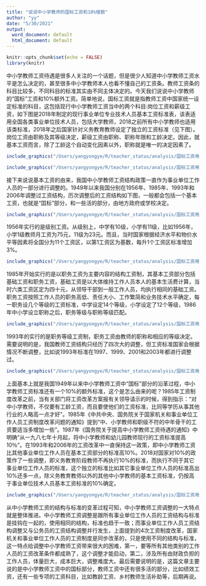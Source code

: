 ```yaml
---
title: "说说中小学教师的国标工资和10%增额"
author: "yy"
date: "5/30/2021"
output:
  word_document: default
  html_document: default
---
```


```r
knitr::opts_chunk$set(echo = FALSE)
library(knitr)
```


中小学教师工资待遇是很多人关注的一个话题，但是很少人知道中小学教师工资水平是怎么决定的，甚至很多中小学教师本人也看不懂自己的工资条。教师工资条的科目比较多，不同科目的标准其实由不同主体决定的。今天我们说说中小学教师的“国标”工资和10%额外工资。简单地说，国标工资就是指教师工资中国家统一设定标准的科目，这包括现行中小学教师工资当中的两个科目:岗位工资和薪级工资，如下图是2018年制定的现行事业单位专业技术人员基本工资标准表，该表适用全国各类事业单位技术人员，包括大学教师，2018之前所有中小学教师也适用该类标准，2018年之后国家针对义务教育教师设定了独立的工资标准（见下图）。岗位工资由职称及其等级决定，薪级工资由职称、职称年限和工龄决定。因此，就基本工资而言，除了工龄这个自动变化因素以外，职称就是唯一的决定因素了。

```r
include_graphics("/Users/yangyongye/R/teacher_status/analysis/国标工资用图/2018事业标准.png")
```

```r
include_graphics("/Users/yangyongye/R/teacher_status/analysis/国标工资用图/2018教师标准.png")
```

接下来说说基本工资的由来，我国中小学教师工资结构政策一直作为事业单位工作人员的一部分进行调整的。1949年以来我国分别在1956年、1985年、1993年和2006年调整过工资结构，历次调整后的工资结构如下图，一般都会包括一个基本工资，也就是“囯标”部分，和一些活的部分，由地方政府或学校决定。
```r
include_graphics("/Users/yangyongye/R/teacher_status/analysis/国标工资用图/工资结构图2.png")
```

1956年实行的是级别工资。从级别上，中学有10级，小学有11级，比如1956年，小学1级教师月工资为75元，11级为23元。而且，当时国家根据经济水平和物价水平等因素将全国分为11个工资区，以第1工资区为基数，每升1个工资区标准增加3%。

```r
include_graphics("/Users/yangyongye/R/teacher_status/analysis/国标工资用图/1956标准.png")

```

1985年开始实行的是以职务工资为主要内容的结构工资制，其基本工资部分包括基础工资和职务工资，基础工资是以大体维持工作人员本人的基本生活费计算，当时六类工资区定为四十元，从领导干部到一般工作人员，均执行相同的基础工资。职务工资按照工作人员的职务高低、责任大小、工作繁简和业务技术水平确定，每一职务设几个等级的工资标准，中学设定14个等级，小学设定了12个等级，1986年中小学设立职称之后，职务等级与职称等级匹配。
```r
include_graphics("/Users/yangyongye/R/teacher_status/analysis/国标工资用图/1986年标准.png")
```

1993年的实行的是职务等级工资制，职务工资由教师的职称和相应的等级决定。需要说明的是，我国教师工资结构只经历了四次大的调整，但工资标准国家会根据情况不断调整，比如说1993年标准在1997、1999、2001和2003年都进行调整过。
```r
include_graphics("/Users/yangyongye/R/teacher_status/analysis/国标工资用图/1993标准.png")
```

上面基本上就是我国1949年以来中小学教师工资中“国标”部分的沿革过程，中小学教师工资标准还有一个10%的额外标准，这个是怎么由来的呢？1985年工资制度改革之前，当有关部门将工资改革方案报有关领导请示的时候，得到指示：“对中小学教师，不仅要有工龄工资，而且要使他们的工资标准，比同等学历从事其他行业的人略高一点才好”。1985年《中共中央、国务院关于国家机关和事业单位工作人员工资制度改革问题的通知》提到“中、小学教师和职级不符的中年骨干的工资要适当多增加一些”。1987年《国务院关于提高中小学教师工资待遇的通知》中明确“从一九八七年十月起，将中小学教师和幼儿园教师现行的工资标准提高10％”。在1993年和2006年的工资改革中一直保持这一政策，即中小学教师工资比其他事业单位工作人员在基本工资部分的标准高10%。2018对国家对10%的政策作了一些调整，即义务教育阶段教师不再执行10%的标准，而执行不同于其它事业单位工作人员的标准，这个独立的标准比如其它事业单位工作人员的标准高出10%还多一点，除义务教育教师以外的其他中小学教师的基本工资标准，仍按高于事业单位技术人员基本工资标准的10%确定。

```r
include_graphics("/Users/yangyongye/R/teacher_status/analysis/国标工资用图/领导指示.jpeg")
```

从中小学教师工资的结构与标准的变革过程可知，中小学教师工资调整的一大特点就是整体推进。中小学教师工资调整是跟所有事业单位工作人员的工资结构与标准是挂钩在一起的，使用相同的结构，标准也趋于一致；而事业单位工作人员工资结构调整又与公务员的工资结构调整并行发生，上面提到的4次工资制度改革，国家机关和事业单位工作人员的工资制度是同步改革的，只是使用不同的结构与标准，这一特点给调整中小学教师工资带来很大的困难，第一，要等所有其他类别的工作人员的工资改革条件都成熟了，这个调整才能启动，第二，涉及所有由财政负担的工作人员，体量巨大，成本巨大，调整难度大。最后需要说明的是，这篇文章主要说的是中小学教师工资中的国标部分，教师工资中还有很多活的部分，比如绩效工资，还有一些专项的工资科目，比如教龄工资、乡村教师生活补助等，后期再说。

